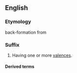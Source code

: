 {{also|valent}}
==English==

===Etymology===
back-formation from {{term|valence}}

===Suffix===
{{head|en|suffix|cat=suffixes|sort=valent}}

# Having one or more [[valences]].

====Derived terms====
{{suffixsee|en}}